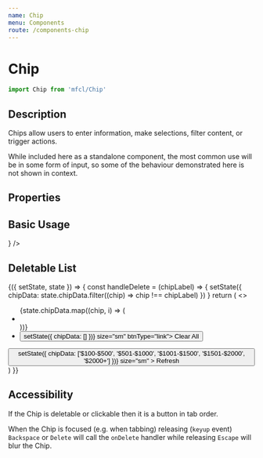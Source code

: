 ```yaml
---
name: Chip
menu: Components
route: /components-chip
---
```



# Chip

```javascript
import Chip from 'mfcl/Chip'
```

## Description

Chips allow users to enter information, make selections, filter content, or trigger actions.

While included here as a standalone component, the most common use will be in some form of input, so some of the behaviour demonstrated here is not shown in context.

## Properties

<Props of={Chip} />

## Basic Usage

<Playground>
  <Chip label="Outlined" variant="outlined" />
  <Chip label="Default" variant="default" />
  <Chip label="Filled" variant="filled" />
  <Chip label="Checked" variant="checked" />
  <Chip label="Check Icon" rightIcon={<Check />} />
  <Chip label="Small" size="sm" />
  <Chip label="Medium" size="md" />
</Playground>

## Deletable List

<Playground>
  <Component
    initialState={{
      chipData: ['$100-$500', '$501-$1000', '$1001-$1500', '$1501-$2000', '$2000+']
    }}
  >
    {({ setState, state }) => {
      const handleDelete = (chipLabel) => {
        setState({ chipData: state.chipData.filter((chip) => chip !== chipLabel) })
      }
      return (
        <>
          <ul style={{ display: 'flex', alignItems: 'center', flexWrap: 'wrap', listStyle: 'none' }}>
            {state.chipData.map((chip, i) => (
              <li key={chip}>
                <Chip label={chip} onDelete={handleDelete} />
              </li>
            ))}
            <li>
              <Button onClick={() => setState({ chipData: [] })} size="sm" btnType="link">
                Clear All
              </Button>
            </li>
          </ul>
          <Button
            onClick={() => setState({ chipData: ['$100-$500', '$501-$1000', '$1001-$1500', '$1501-$2000', '$2000+'] })}
            size="sm"
          >
            Refresh
          </Button>
        </>
      )
    }}
  </Component>
</Playground>

## Accessibility

If the Chip is deletable or clickable then it is a button in tab order.

When the Chip is focused (e.g. when tabbing) releasing (`keyup` event) `Backspace` or `Delete` will call the `onDelete` handler while releasing `Escape` will blur the Chip.
